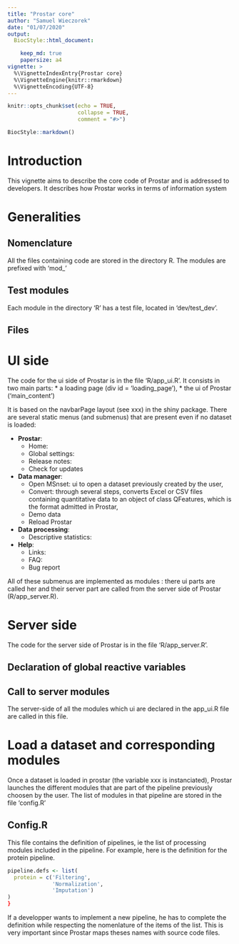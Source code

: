 ```yaml
---
title: "Prostar core"
author: "Samuel Wieczorek"
date: "01/07/2020"
output: 
  BiocStyle::html_document:

    keep_md: true
    papersize: a4
vignette: >
  %\VignetteIndexEntry{Prostar core}
  %\VignetteEngine{knitr::rmarkdown}
  %\VignetteEncoding{UTF-8}
---
```


```r
knitr::opts_chunk$set(echo = TRUE,
                      collapse = TRUE,
                      comment = "#>")
```


```r
BiocStyle::markdown()
```


# Introduction

This vignette aims to describe the core code of Prostar and is addressed to developers. It describes how
Prostar works in terms of information system

# Generalities



## Nomenclature 


All the files containing code are stored in the directory R.
The modules are prefixed with 'mod_'



## Test modules

Each module in the directory 'R' has a test file, located in 'dev/test_dev'.



## Files




# UI side

The code for the ui side of Prostar is in the file 'R/app_ui.R'. It consists in two main parts:
* a loading page (div id = 'loading_page'),
* the ui of Prostar ('main_content')

It is based on the navbarPage layout (see xxx) in the shiny package. There are several static menus (and submenus) that are present even if no dataset is loaded:

* **Prostar**:
  * Home: 
  * Global settings:
  * Release notes:
  * Check for updates
* **Data manager**:
  * Open MSnset: ui to open a dataset previously created by the user,
  * Convert: through several steps, converts Excel or CSV files containing quantitative data to an object of class QFeatures,
  which is the format admitted in Prostar,
  * Demo data
  * Reload Prostar
* **Data processing**:
  * Descriptive statistics:
* **Help**:
  * Links:
  * FAQ:
  * Bug report

All of these submenus are implemented as modules : there ui parts are called her and their server part are called from the server side of Prostar (R/app_server.R).





# Server side

The code for the server side of Prostar is in the file 'R/app_server.R'.

## Declaration of global reactive variables


## Call to server modules

The server-side of all the modules which ui are declared in the app_ui.R file are called in this file.


# Load a dataset and corresponding modules

Once a dataset is loaded in prostar (the variable xxx is instanciated), Prostar launches the different modules that are part of the pipeline previously choosen by the user.
The list of modules in that pipeline are stored in the file 'config.R'

## Config.R

This file contains the definition of pipelines, ie the list of processing modules included in the pipeline. For example, here is the definition for the protein pipeline.

```r
pipeline.defs <- list(
  protein = c('Filtering',
              'Normalization',
              'Imputation')
)
}
```

If a developper wants to implement a new pipeline, he has to complete the definition while respecting the nomenlature of the items of the list. This is very important since Prostar maps theses names with source code files.


